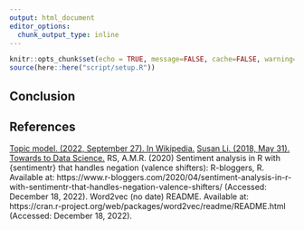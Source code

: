 ```yaml
---
output: html_document
editor_options: 
  chunk_output_type: inline
---
```


```r
knitr::opts_chunk$set(echo = TRUE, message=FALSE, cache=FALSE, warning=FALSE)
source(here::here("script/setup.R"))
```

## **Conclusion**



## **References**

[Topic model. (2022, September 27). In Wikipedia.](https://en.wikipedia.org/wiki/Topic_model)
[Susan Li. (2018, May 31). Towards to Data Science.](https://towardsdatascience.com/topic-modeling-and-latent-dirichlet-allocation-in-python-9bf156893c24)
RS, A.M.R. (2020) Sentiment analysis in R with {sentimentr} that handles negation (valence shifters): R-bloggers, R. Available at: https://www.r-bloggers.com/2020/04/sentiment-analysis-in-r-with-sentimentr-that-handles-negation-valence-shifters/ (Accessed: December 18, 2022). 
Word2vec (no date) README. Available at: https://cran.r-project.org/web/packages/word2vec/readme/README.html (Accessed: December 18, 2022).







 
